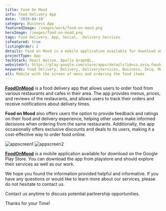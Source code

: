 ```yaml
---
title: Food On Mood
info: Food Delivery App
date: '2019-04-19'
category: Business App
featuredImage: /images/work/food-on-mood.png
heroImage: /images/food-on-mood.png
tags: Food Delivery, App, Social,  Delivery Services
isFeatured: true
listingOrder: 2
details: Food on Mood is a mobile application available for download on the Google Play Store. Its primary focus is on providing users with an easy and convenient way to order food online from local restaurants and food joints.
projectType: App
techStack: React Native, Apollo GraphQL,
websiteUrl: https://play.google.com/store/apps/details?id=co.zeiq.foodonmood&hl=en_IN&gl=US
keywords: Food Delivery, Delivery, DeliveryServices, Business, Zeiq, Mobile Application, restaurants, orders
alt: Mobile with the screen of menu and ordering the food items
---
```


**[FoodOnMood](https://play.google.com/store/apps/details?id=co.zeiq.foodonmood&hl=en_IN&gl=US)** is a food delivery app that allows users to order food from various restaurants and cafes in their area. The app provides menus, prices, and reviews of the restaurants, and allows users to track their orders and receive notifications about delivery times.

**Food on Mood** also offers users the option to provide feedback and ratings on their food and delivery experience, helping other users make informed decisions when ordering from the same restaurants. Additionally, the app occasionally offers exclusive discounts and deals to its users, making it a cost-effective way to order food online.

![appscreen1](../images/work/food-on-mood-app-ss.png)
![appscreen2](../images/work/food-on-mood-app-ss2.png)

**[FoodOnMood](https://play.google.com/store/apps/details?id=co.zeiq.foodonmood&hl=en_IN&gl=US)** is a mobile application available for download on the Google Play Store.
You can download the app from playstore and should explore their services as well as our work.

We hope you found the information provided helpful and informative. If you have any questions or would like to learn more about our services, please do not hesitate to contact us.

Contact us anytime to discuss potential partnership opportunities.

Thanks for your Time!
